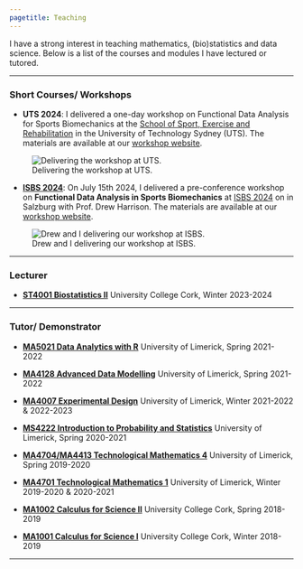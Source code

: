```yaml
---
pagetitle: Teaching
---
```


I have a strong interest in teaching mathematics, (bio)statistics and data science. Below is a list of the courses and modules I have lectured or tutored. 

---------------------------------------------------------

### Short Courses/ Workshops

* **UTS 2024**: I delivered a one-day workshop on Functional Data Analysis for Sports Biomechanics at the [School of Sport, Exercise and Rehabilitation](https://www.uts.edu.au/about/faculty-health/school-sport-exercise-and-rehabilitation) in the University of Technology Sydney (UTS). The materials are available at our [workshop website](https://github.com/edwardgunning/UTS-FDA-Short-Course).

![Delivering the workshop at UTS.](uts-course.JPG)

* [**ISBS 2024**](https://www.isbs2024.com/): On July $15$th $2024$, I delivered a pre-conference workshop on **Functional Data Analysis in Sports Biomechanics** at [ISBS 2024](https://www.isbs2024.com/) on in Salzburg with Prof. Drew Harrison. The materials are available at our [workshop website](https://github.com/edwardgunning/ISBS-Short-Course).

![Drew and I delivering our workshop at ISBS.](isbs-course.png)

---------------------------------------------------------

### Lecturer

* [**ST4001 Biostatistics II**](https://ucc-ie-public.courseleaf.com/modules/?details&srcdb=2023&code=ST4001) University College Cork, Winter 2023-2024

---------------------------------------------------------

### Tutor/ Demonstrator

* [**MA5021 Data Analytics with R**](https://bookofmodules.ul.ie/Default.aspx?ModuleCodeParameter=%7CMA5021%7C) University of Limerick, Spring 2021-2022

* [**MA4128 Advanced Data Modelling**](https://bookofmodules.ul.ie/Default.aspx?ModuleCodeParameter=%7CMA4128%7C) University of Limerick, Spring 2021-2022

* [**MA4007 Experimental Design**](https://bookofmodules.ul.ie/Default.aspx?ModuleCodeParameter=%7CMA4007%7C) University of Limerick, Winter 2021-2022 & 2022-2023

* [**MS4222 Introduction to Probability and Statistics**](https://bookofmodules.ul.ie/Default.aspx?ModuleCodeParameter=%7CMS4222%7C) University of Limerick, Spring 2020-2021

* [**MA4704/MA4413 Technological Mathematics 4**](https://bookofmodules.ul.ie/Default.aspx?ModuleCodeParameter=%7CMA4704%7C) University of Limerick, Spring 2019-2020

* [**MA4701 Technological Mathematics 1**](https://bookofmodules.ul.ie/Default.aspx?ModuleCodeParameter=%7CMA4701%7C) University of Limerick, Winter 2019-2020 & 2020-2021

* [**MA1002 Calculus for Science II**](https://ucc-ie-public.courseleaf.com/modules/?details&srcdb=2023&code=MA1002) University College Cork, Spring 2018-2019

* [**MA1001 Calculus for Science I**](https://ucc-ie-public.courseleaf.com/modules/?details&srcdb=2023&code=MA1001) University College Cork, Winter 2018-2019 


---------------------------------------------------------

